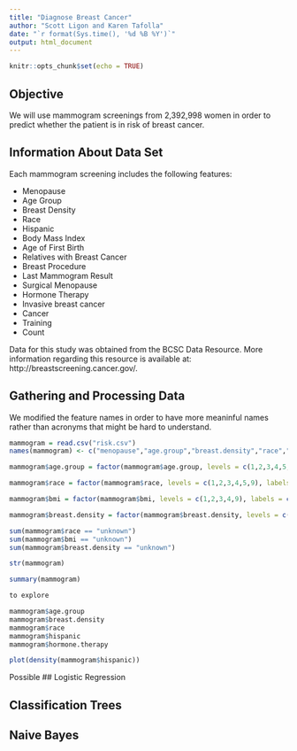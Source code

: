 ```yaml
---
title: "Diagnose Breast Cancer"
author: "Scott Ligon and Karen Tafolla"
date: "`r format(Sys.time(), '%d %B %Y')`"
output: html_document
---
```


```r
knitr::opts_chunk$set(echo = TRUE)
```

## Objective
We will use mammogram screenings from 2,392,998 women in order to predict whether the patient is in risk of breast cancer. 

## Information About Data Set

Each mammogram screening includes the following features:
  
  + Menopause
  + Age Group
  + Breast Density
  + Race
  + Hispanic
  + Body Mass Index
  + Age of First Birth
  + Relatives with Breast Cancer
  + Breast Procedure
  + Last Mammogram Result
  + Surgical Menopause
  + Hormone Therapy
  + Invasive breast cancer
  + Cancer
  + Training
  + Count

Data for this study was obtained from the BCSC Data Resource. More information regarding this resource is available at: http://breastscreening.cancer.gov/.

## Gathering and Processing Data
We modified the feature names in order to have more meaninful names rather than acronyms that might be hard to understand. 

```r
mammogram = read.csv("risk.csv")
names(mammogram) <- c("menopause","age.group","breast.density","race","hispanic","bmi","age.first.birth","relatives.with.bc","breast.procedure","last.mammogram","surgical.menopause","hormone.therapy","invasive.bc","cancer","training","count")

mammogram$age.group = factor(mammogram$age.group, levels = c(1,2,3,4,5,6,7,8,9,10), labels = c("35-39", "40-44", "45-49", "50-54", "55-59", "60-64", "65-69", "70-74", "75-79", "80-84"))

mammogram$race = factor(mammogram$race, levels = c(1,2,3,4,5,9), labels = c("white", "Asian/Pacific Islander","black", "Native American", "other/mixed", "unknown"))

mammogram$bmi = factor(mammogram$bmi, levels = c(1,2,3,4,9), labels = c("10-24.99", "25-29.99", "30-34.99", "35 or more","unknown"))

mammogram$breast.density = factor(mammogram$breast.density, levels = c(1,2,3,4,9), labels = c("fat","scattered", "dense", "extremely dense", "different measurement"))

sum(mammogram$race == "unknown")
sum(mammogram$bmi == "unknown")
sum(mammogram$breast.density == "unknown")

```

```r
str(mammogram)
```


```r
summary(mammogram)
```

```r
to explore

mammogram$age.group
mammogram$breast.density
mammogram$race
mammogram$hispanic
mammogram$hormone.therapy

plot(density(mammogram$hispanic))
```

Possible 
## Logistic Regression

## Classification Trees

## Naive Bayes
